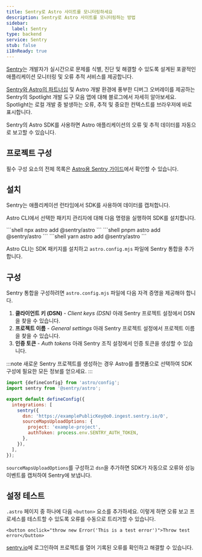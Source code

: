 ```yaml
---
title: Sentry로 Astro 사이트를 모니터링하세요
description: Sentry로 Astro 사이트를 모니터링하는 방법
sidebar:
  label: Sentry
type: backend
service: Sentry
stub: false
i18nReady: true
---
```


[Sentry](https://sentry.io)는 개발자가 실시간으로 문제를 식별, 진단 및 해결할 수 있도록 설계된 포괄적인 애플리케이션 모니터링 및 오류 추적 서비스를 제공합니다.

[Sentry와 Astro의 파트너십](https://astro.build/blog/sentry-official-monitoring-partner/) 및 Astro 개발 환경에 풍부한 디버그 오버레이를 제공하는 Sentry의 Spotlight 개발 도구 모음 앱에 대해 블로그에서 자세히 알아보세요. Spotlight는 로컬 개발 중 발생하는 오류, 추적 및 중요한 컨텍스트를 브라우저에 바로 표시합니다.

Sentry의 Astro SDK를 사용하면 Astro 애플리케이션의 오류 및 추적 데이터를 자동으로 보고할 수 있습니다.

## 프로젝트 구성

필수 구성 요소의 전체 목록은 [Astro용 Sentry 가이드](https://docs.sentry.io/platforms/javascript/guides/astro/#prerequisites)에서 확인할 수 있습니다.

## 설치

Sentry는 애플리케이션 런타임에서 SDK를 사용하여 데이터를 캡처합니다.

Astro CLI에서 선택한 패키지 관리자에 대해 다음 명령을 실행하여 SDK를 설치합니다.

<PackageManagerTabs>
  <Fragment slot="npm">
  ```shell
  npx astro add @sentry/astro
  ```
  </Fragment>
  <Fragment slot="pnpm">
  ```shell
  pnpm astro add @sentry/astro
  ```
  </Fragment>
  <Fragment slot="yarn">
  ```shell
  yarn astro add @sentry/astro
  ```
  </Fragment>
</PackageManagerTabs>

Astro CLI는 SDK 패키지를 설치하고 `astro.config.mjs` 파일에 Sentry 통합을 추가합니다.

## 구성

Sentry 통합을 구성하려면 `astro.config.mjs` 파일에 다음 자격 증명을 제공해야 합니다.

1. **클라이언트 키 (DSN)** - *Client keys (DSN)* 아래 Sentry 프로젝트 설정에서 DSN을 찾을 수 있습니다.
2. **프로젝트 이름** - *General settings* 아래 Sentry 프로젝트 설정에서 프로젝트 이름을 찾을 수 있습니다.
3. **인증 토큰** - *Auth tokens* 아래 Sentry 조직 설정에서 인증 토큰을 생성할 수 있습니다.

:::note
새로운 Sentry 프로젝트를 생성하는 경우 Astro를 플랫폼으로 선택하여 SDK 구성에 필요한 모든 정보를 얻으세요.
:::

```js title="astro.config.mjs" ins={2, 6-12}
import {defineConfig} from 'astro/config';
import sentry from '@sentry/astro';

export default defineConfig({
  integrations: [
    sentry({
      dsn: 'https://examplePublicKey@o0.ingest.sentry.io/0',
      sourceMapsUploadOptions: {
        project: 'example-project',
        authToken: process.env.SENTRY_AUTH_TOKEN,
      },
    }),
  ],
});
```

`sourceMapsUploadOptions`를 구성하고 `dsn`을 추가하면 SDK가 자동으로 오류와 성능 이벤트를 캡처하여 Sentry에 보냅니다.

## 설정 테스트

`.astro` 페이지 중 하나에 다음 `<button>` 요소를 추가하세요. 이렇게 하면 오류 보고 프로세스를 테스트할 수 있도록 오류를 수동으로 트리거할 수 있습니다.

```astro title="src/pages/index.astro"
<button onclick="throw new Error('This is a test error')">Throw test error</button>
```

[sentry.io](https://sentry.io/)에 로그인하여 프로젝트를 열어 기록된 오류를 확인하고 해결할 수 있습니다.

